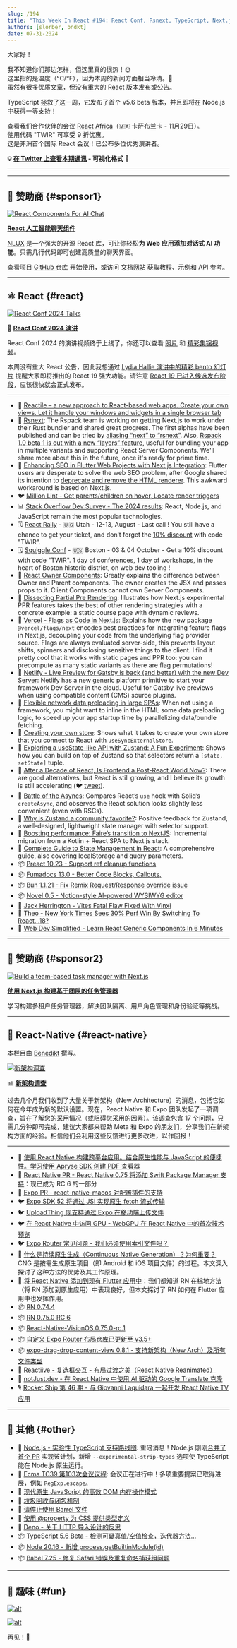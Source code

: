 ```yaml
---
slug: /194
title: "This Week In React #194: React Conf, Rsnext, TypeScript, Next.js, PPR, Owner components, Preloading, Zustand, Flutter, Preact, Fumadocs, New Arch Survey, Expo CNG, Flutter, VisionOS, Node.js..."
authors: [slorber, bndkt]
date: 07-31-2024
---
```


大家好！

我不知道你们那边怎样，但这里真的很热！🌞\
这里指的是温度（°C/°F），因为本周的新闻方面相当冷清。🥶\
虽然有很多优质文章，但没有重大的 React 版本发布或公告。

TypeScript 拯救了这一周，它发布了首个 v5.6 beta 版本，并且即将在 Node.js 中获得一等支持！

查看我们合作伙伴的会议 [React Africa](https://react-africa.com/?utm_source=thisweekinreact.com)（🇲🇦 卡萨布兰卡 - 11月29日）。\
使用代码 "TWIR" 可享受 9 折优惠。\
这是非洲首个国际 React 会议！已公布多位优秀演讲者。

<!-- truncate -->

**💡 [在 Twitter 上查看本期通讯](https://slo.im/thread) - 可视化格式 🎨**

---


<Support />

---

## 💸 赞助商 {#sponsor1}

[![React Components For AI Chat](/emails/issues/194/nlux.jpg)](https://docs.nlkit.com/nlux?utm_source=twir-jl24)

**[React 人工智能聊天组件](https://docs.nlkit.com/nlux?utm_source=twir-jl24)**

[NLUX](https://docs.nlkit.com/nlux?utm_source=twir-jl24) 是一个强大的开源 React 库，可让你轻松**为 Web 应用添加对话式 AI 功能**。只需几行代码即可创建高质量的聊天界面。

查看项目 [GitHub 仓库](https://github.com/nlkitai/nlux) 开始使用，或访问 [文档网站](https://docs.nlkit.com/nlux?utm_source=twir-jl24) 获取教程、示例和 API 参考。

---

## ⚛️ React {#react}

[![React Conf 2024 Talks](/emails/issues/194/reactconf.jpg)](https://conf.react.dev/talks)

🎥 **[React Conf 2024 演讲](https://conf.react.dev/talks)**

React Conf 2024 的演讲视频终于上线了，你还可以查看 [照片](https://conf.react.dev/photos) 和 [精彩集锦视频](https://www.youtube.com/watch?v=p6auCiVoa3c)。

本周没有重大 React 公告，因此我想通过 [Lydia Hallie 演讲中的精彩 bento 幻灯片](https://www.youtube.com/watch?v=AJOGzVygGcY) 提醒大家即将推出的 React 19 强大功能。请注意 [React 19 已进入候选发布阶段](https://react.dev/blog/2024/04/25/react-19)，应该很快就会正式发布。

---

- 💸 [Reactile – a new approach to React-based web apps. Create your own views. Let it handle your windows and widgets in a single browser tab](https://www.reactile.net/?utm_source=reactnewsletter)
- 👀 [Rsnext](https://github.com/ScriptedAlchemy/rsnext/commits/rspack): The Rspack team is working on getting Next.js to work under their Rust bundler and shared great progress. The first alphas have been published and can be tried by [aliasing “next” to “rsnext”](https://github.com/substancelabs/rsnext/blob/main/package.json#L11). Also, [Rspack 1.0 beta 1 is out with a new “layers” feature](https://x.com/rspack_dev/status/1818490358319530221), useful for bundling your app in multiple variants and supporting React Server Components. We'll share more about this in the future, once it's ready for prime time.
- 👀 [Enhancing SEO in Flutter Web Projects with Next.js Integration](https://gist.github.com/lcw99/ac1738cb6d5bb032085077605f56665e): Flutter users are desperate to solve the web SEO problem, after Google shared its intention to [deprecate and remove the HTML renderer](https://github.com/flutter/flutter/issues/145954). This awkward workaround is based on Next.js.
- 🐦 [Million Lint - Get parents/children on hover, Locate render triggers](https://x.com/aidenybai/status/1816136004388176010)
- 📊 [Stack Overflow Dev Survey - The 2024 results](https://survey.stackoverflow.co/2024/): React, Node.js, and JavaScript remain the most popular technologies.
- 🗓️ [React Rally](https://reactrally.com/?utm_source=thisweekinreact) - 🇺🇸 Utah - 12-13, August - Last call ! You still have a chance to get your ticket, and don’t forget the [10% discount](https://ti.to/react-rally/react-rally-2024/discount/TWIR) with code "TWIR".
- 🗓️ [Squiggle Conf](https://2024.squiggleconf.com/?utm_source=thisweekinreact) - 🇺🇸 Boston - 03 & 04 October - Get a 10% discount with code "TWIR". 1 day of conferences, 1 day of workshops, in the heart of Boston historic district, on web dev tooling !
- 📜 [React Owner Components](https://reacttraining.com/blog/react-owner-components): Greatly explains the difference between Owner and Parent components. The owner creates the JSX and passes props to it. Client Components cannot own Server Components.
- 📜 [Dissecting Partial Pre Rendering](https://www.nikhilsnayak.dev/blogs/dissecting-partial-pre-rendering): Illustrates how Next.js experimental PPR features takes the best of other rendering strategies with a concrete example: a static course page with dynamic reviews.
- 📜 [Vercel - Flags as Code in Next.js](https://vercel.com/blog/flags-as-code-in-next-js): Explains how the new package `@vercel/flags/next` encodes best practices for integrating feature flags in Next.js, decoupling your code from the underlying flag provider source. Flags are always evaluated server-side, this prevents layout shifts, spinners and disclosing sensitive things to the client. I find it pretty cool that it works with static pages and PPR too: you can precompute as many static variants as there are flag permutations!
- 📜 [Netlify - Live Preview for Gatsby is back (and better) with the new Dev Server](https://www.netlify.com/blog/gatsby-live-preview-with-new-dev-server/): Netlify has a new generic platform primitive to start your framework Dev Server in the cloud. Useful for Gatsby live previews when using compatible content (CMS) source plugins.
- 📜 [Flexible network data preloading in large SPAs](https://mmazzarolo.com/blog/2024-07-29-data-preloading-script/): When not using a framework, you might want to inline in the HTML some data preloading logic, to speed up your app startup time by parallelizing data/bundle fetching.
- 📜 [Creating your own store](https://www.smallrecipesfordisaster.com/posts/local-store): Shows what it takes to create your own store that you connect to React with `useSyncExternalStore`.
- 📜 [Exploring a useState-like API with Zustand: A Fun Experiment](https://www.smallrecipesfordisaster.com/posts/dispatch-zustand): Shows how you can build on top of Zustand so that selectors return a `[state, setState]` tuple.
- 📜 [After a Decade of React, Is Frontend a Post-React World Now?](https://thenewstack.io/after-a-decade-of-react-is-frontend-a-post-react-world-now/): There are good alternatives, but React is still growing, and I believe its growth is still accelerating (🐦 [tweet](https://x.com/sebastienlorber/status/1818233736091271285)).
- 📜 [Battle of the Asyncs](https://www.brenelz.com/posts/battle-of-the-asyncs/): Compares React’s `use` hook with Solid’s `createAsync`, and observes the React solution looks slightly less convenient (even with RSCs).
- 📜 [Why is Zustand a community favorite?](https://www.frontendundefined.com/posts/monthly/zustand-review/): Positive feedback for Zustand, a well-designed, lightweight state manager with selector support.
- 📜 [Boosting performance: Faire’s transition to NextJS](https://craft.faire.com/boosting-performance-faires-transition-to-nextjs-3967f092caaf): Incremental migration from a Kotlin + React SPA to Next.js stack.
- 📜 [Complete Guide to State Management in React](https://www.propelauth.com/post/state-management-in-react): A comprehensive guide, also covering localStorage and query parameters.
- 📦 [Preact 10.23 - Support ref cleanup functions](https://github.com/preactjs/preact/releases/tag/10.23.0)
- 📦 [Fumadocs 13.0 - Better Code Blocks, Callouts,](https://fumadocs.vercel.app/blog/v13)
- 📦 [Bun 1.1.21 - Fix Remix Request/Response override issue](https://bun.sh/blog/bun-v1.1.21)
- 📦 [Novel 0.5 - Notion-style AI-powered WYSIWYG editor](https://github.com/steven-tey/novel)
- 🎥 [Jack Herrington - Vites Fatal Flaw Fixed With Vinxi](https://www.youtube.com/watch?v=C54k7nP4OjI)
- 🎥 [Theo - New York Times Sees 30% Perf Win By Switching To React...18?](https://www.youtube.com/watch?v=_6kDnkeReKo)
- 🎥 [Web Dev Simplified - Learn React Generic Components In 6 Minutes](https://www.youtube.com/watch?v=5s6dIkrv6Y4)

<SubscribeFormEmbed placement="middle" />

---

## 💸 赞助商 {#sponsor2}

[![Build a team-based task manager with Next.js](/emails/issues/194/clerk.jpg)](https://go.clerk.com/dAmxGNo)

**[使用 Next.js 构建基于团队的任务管理器](https://go.clerk.com/dAmxGNo)**

学习构建多租户任务管理器，解决团队隔离、用户角色管理和身份验证等挑战。

---

## 📱 React-Native {#react-native}

本栏目由 [Benedikt](https://twitter.com/bndkt) 撰写。

[![新架构调查](/emails/issues/194/rn.jpg)](https://docs.google.com/forms/d/e/1FAIpQLSdrwmX0MvyjEuu6Kx9fH6FufcfftFgf_rqrGASf3hEGD7mupg/viewform)

📊 **[新架构调查](https://docs.google.com/forms/d/e/1FAIpQLSdrwmX0MvyjEuu6Kx9fH6FufcfftFgf_rqrGASf3hEGD7mupg/viewform)**

过去几个月我们收到了大量关于新架构（New Architecture）的消息，包括它如何在今年成为新的默认设置。现在，React Native 和 Expo 团队发起了一项调查，旨在了解您的采用情况（或阻碍您采用的因素）。该调查包含 17 个问题，只需几分钟即可完成，建议大家都来帮助 Meta 和 Expo 的朋友们，分享我们在新架构方面的经验。相信他们会利用这些反馈进行更多改进，以作回报！

---

- 💸 [使用 React Native 构建跨平台应用。结合原生性能与 JavaScript 的便捷性。学习使用 Apryse SDK 创建 PDF 查看器](https://apryse.com/blog/mobile/react-and-react-native-pdf-viewers?utm_source=thisweekinreact&utm_medium=newsletter&utm_campaign=jul3124)
- 👀 [React Native PR - React Native 0.75 将添加 Swift Package Manager 支持](https://github.com/facebook/react-native/pull/44627)：现已成为 RC 6 的一部分
- 👀 [Expo PR - react-native-macos 对配置插件的支持](https://github.com/expo/expo/pull/30660)
- 🐦 [Expo SDK 52 将通过 JSI 实现原生 fetch 流式传输](https://x.com/Baconbrix/status/1816145261170692397)
- 🐦 [UploadThing 现支持通过 Expo 在移动端上传文件](https://x.com/t3dotgg/status/1818330724451098676)
- 🐦 [在 React Native 中访问 GPU - WebGPU 在 React Native 中的首次技术预览](https://x.com/wcandillon/status/1816758789766336624)
- 🐦 [Expo Router 常见问题 - 我们必须使用索引文件吗？](https://x.com/kadikraman/status/1816583383423881650)
- 📜 [什么是持续原生生成（Continuous Native Generation）？为何重要？](https://expo.dev/blog/what-is-continuous-native-generation) CNG 是按需生成原生项目（即 Android 和 iOS 项目文件）的过程。本文深入探讨了这种方法的优势及其工作原理。
- 📜 [将 React Native 添加到现有 Flutter 应用中](https://www.callstack.com/blog/adding-react-native-to-an-existing-flutter-app)：我们都知道 RN 在棕地方法（将 RN 添加到原生应用）中表现良好，但本文探讨了 RN 如何在 Flutter 应用中也发挥作用。
- 📦 [RN 0.74.4](https://github.com/facebook/react-native/releases/tag/v0.74.4)
- 📦 [RN 0.75.0 RC 6](https://github.com/facebook/react-native/releases/tag/v0.75.0-rc.6)
- 📦 [React-Native-VisionOS 0.75.0-rc.1](https://github.com/callstack/react-native-visionos/releases/tag/v0.75.0-rc.1-visionos)
- 📦 [自定义 Expo Router 布局仓库已更新至 v3.5+](https://github.com/EvanBacon/expo-router-layouts-example/tree/main)
- 📦 [expo-drag-drop-content-view 0.8.1 - 支持新架构（New Arch）及所有文件类型](https://github.com/AlirezaHadjar/expo-drag-drop-content-view/releases/tag/v0.8.1)
- 🎥 [Reactiive - 复选框交互 - 布局过渡之美（React Native Reanimated）](https://www.youtube.com/watch?v=NPq_MFLnQrQ)
- 🎥 [notJust.dev - 在 React Native 中使用 AI 驱动的 Google Translate 克隆](https://www.youtube.com/live/wIS27dSWpfo)
- 🎙️ [Rocket Ship 第 46 期 - 与 Giovanni Laquidara 一起开发 React Native TV 应用](https://share.transistor.fm/s/5a9d6e44)

---

## 🔀 其他 {#other}

- 👀 [Node.js - 实验性 TypeScript 支持路线图](https://github.com/nodejs/loaders/issues/217): 重磅消息！Node.js 刚刚[合并了首个 PR](https://github.com/nodejs/node/pull/53725) 实现该计划，新增 `--experimental-strip-types` 选项使 TypeScript 能在 Node.js 原生运行。
- 👀 [Ecma TC39 第103次会议议程](https://github.com/tc39/agendas/blob/main/2024/07.md): 会议正在进行中！多项重要提案已取得进展，例如 `RegExp.escape`。
- 📜 [现代原生 JavaScript 的高效 DOM 内存操作模式](https://frontendmasters.com/blog/patterns-for-memory-efficient-dom-manipulation/)
- 📜 [垃圾回收与闭包机制](https://jakearchibald.com/2024/garbage-collection-and-closures/)
- 📜 [请停止使用 Barrel 文件](https://tkdodo.eu/blog/please-stop-using-barrel-files)
- 📜 [使用 @property 为 CSS 提供类型定义](https://moderncss.dev/providing-type-definitions-for-css-with-at-property/)
- 📜 [Deno - 关于 HTTP 导入设计的反思](https://deno.com/blog/http-imports)
- 📦 [TypeScript 5.6 Beta - 检测可疑真值/空值检查，迭代器方法…](https://devblogs.microsoft.com/typescript/announcing-typescript-5-6-beta/)
- 📦 [Node 20.16 - 新增 process.getBuiltinModule(id)](https://nodejs.org/en/blog/release/v20.16.0)
- 📦 [Babel 7.25 - 修复 Safari 错误及重复命名捕获组问题](https://babeljs.io/blog/2024/07/26/7.25.0)

---

## 🤭 趣味 {#fun}

[![alt](/emails/issues/194/meme.jpg)](https://x.com/ken_wheeler/status/1817981694320029979)

[![alt](/emails/issues/194/meme2.jpg)](https://x.com/sebastienlorber/status/1817951368939749528)

再见！👋